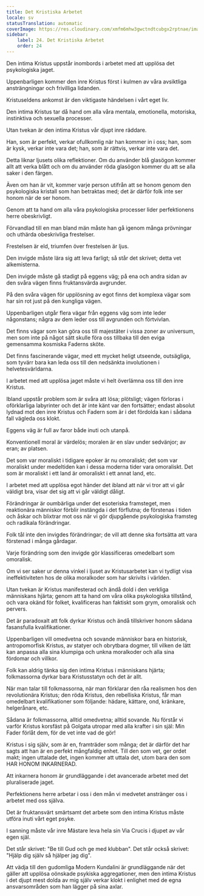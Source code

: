 ```yaml
---
title: Det Kristiska Arbetet
locale: sv
statusTranslation: automatic
coverImage: https://res.cloudinary.com/xmfm6mhw3gwctndtcubgx2rptnae/image/upload/v1741354419/small_cover_la_gran_rebelion_28716e29d2.webp
sidebar:
    label: 24. Det Kristiska Arbetet
    order: 24
---
```

Den intima Kristus uppstår inombords i arbetet med att upplösa det psykologiska jaget.

Uppenbarligen kommer den inre Kristus först i kulmen av våra avsiktliga ansträngningar och frivilliga lidanden.

Kristuseldens ankomst är den viktigaste händelsen i vårt eget liv.

Den intima Kristus tar då hand om alla våra mentala, emotionella, motoriska, instinktiva och sexuella processer.

Utan tvekan är den intima Kristus vår djupt inre räddare.

Han, som är perfekt, verkar ofullkomlig när han kommer in i oss; han, som är kysk, verkar inte vara det; han, som är rättvis, verkar inte vara det.

Detta liknar ljusets olika reflektioner. Om du använder blå glasögon kommer allt att verka blått och om du använder röda glasögon kommer du att se alla saker i den färgen.

Även om han är vit, kommer varje person utifrån att se honom genom den psykologiska kristall som han betraktas med; det är därför folk inte ser honom när de ser honom.

Genom att ta hand om alla våra psykologiska processer lider perfektionens herre obeskrivligt.

Förvandlad till en man bland män måste han gå igenom många prövningar och uthärda obeskrivliga frestelser.

Frestelsen är eld, triumfen över frestelsen är ljus.

Den invigde måste lära sig att leva farligt; så står det skrivet; detta vet alkemisterna.

Den invigde måste gå stadigt på eggens väg; på ena och andra sidan av den svåra vägen finns fruktansvärda avgrunder.

På den svåra vägen för upplösning av egot finns det komplexa vägar som har sin rot just på den kungliga vägen.

Uppenbarligen utgår flera vägar från eggens väg som inte leder någonstans; några av dem leder oss till avgrunden och förtvivlan.

Det finns vägar som kan göra oss till majestäter i vissa zoner av universum, men som inte på något sätt skulle föra oss tillbaka till den eviga gemensamma kosmiska Faderns sköte.

Det finns fascinerande vägar, med ett mycket heligt utseende, outsägliga, som tyvärr bara kan leda oss till den nedsänkta involutionen i helvetesvärldarna.

I arbetet med att upplösa jaget måste vi helt överlämna oss till den inre Kristus.

Ibland uppstår problem som är svåra att lösa; plötsligt; vägen förloras i oförklarliga labyrinter och det är inte känt var den fortsätter; endast absolut lydnad mot den inre Kristus och Fadern som är i det fördolda kan i sådana fall vägleda oss klokt.

Eggens väg är full av faror både inuti och utanpå.

Konventionell moral är värdelös; moralen är en slav under sedvänjor; av eran; av platsen.

Det som var moraliskt i tidigare epoker är nu omoraliskt; det som var moraliskt under medeltiden kan i dessa moderna tider vara omoraliskt. Det som är moraliskt i ett land är omoraliskt i ett annat land, etc.

I arbetet med att upplösa egot händer det ibland att när vi tror att vi går väldigt bra, visar det sig att vi går väldigt dåligt.

Förändringar är oumbärliga under det esoteriska framsteget, men reaktionära människor förblir instängda i det förflutna; de förstenas i tiden och åskar och blixtrar mot oss när vi gör djupgående psykologiska framsteg och radikala förändringar.

Folk tål inte den invigdes förändringar; de vill att denne ska fortsätta att vara förstenad i många gårdagar.

Varje förändring som den invigde gör klassificeras omedelbart som omoralisk.

Om vi ser saker ur denna vinkel i ljuset av Kristusarbetet kan vi tydligt visa ineffektiviteten hos de olika moralkoder som har skrivits i världen.

Utan tvekan är Kristus manifesterad och ändå dold i den verkliga människans hjärta; genom att ta hand om våra olika psykologiska tillstånd, och vara okänd för folket, kvalificeras han faktiskt som grym, omoralisk och pervers.

Det är paradoxalt att folk dyrkar Kristus och ändå tillskriver honom sådana fasansfulla kvalifikationer.

Uppenbarligen vill omedvetna och sovande människor bara en historisk, antropomorfisk Kristus, av statyer och obrytbara dogmer, till vilken de lätt kan anpassa alla sina klumpiga och unkna moralkoder och alla sina fördomar och villkor.

Folk kan aldrig tänka sig den intima Kristus i människans hjärta; folkmassorna dyrkar bara Kristusstatyn och det är allt.

När man talar till folkmassorna, när man förklarar den råa realismen hos den revolutionära Kristus; den röda Kristus, den rebelliska Kristus, får man omedelbart kvalifikationer som följande: hädare, kättare, ond, kränkare, helgerånare, etc.

Sådana är folkmassorna, alltid omedvetna; alltid sovande. Nu förstår vi varför Kristus korsfäst på Golgata utropar med alla krafter i sin själ: Min Fader förlåt dem, för de vet inte vad de gör!

Kristus i sig själv, som är en, framträder som många; det är därför det har sagts att han är en perfekt mångfaldig enhet. Till den som vet, ger ordet makt; ingen uttalade det, ingen kommer att uttala det, utom bara den som HAR HONOM INKARNERAD.

Att inkarnera honom är grundläggande i det avancerade arbetet med det pluraliserade jaget.

Perfektionens herre arbetar i oss i den mån vi medvetet anstränger oss i arbetet med oss själva.

Det är fruktansvärt smärtsamt det arbete som den intima Kristus måste utföra inuti vårt eget psyke.

I sanning måste vår inre Mästare leva hela sin Via Crucis i djupet av vår egen själ.

Det står skrivet: "Be till Gud och ge med klubban". Det står också skrivet: "Hjälp dig själv så hjälper jag dig".

Att vädja till den gudomliga Modern Kundalini är grundläggande när det gäller att upplösa oönskade psykiska aggregationer, men den intima Kristus i det djupt mest dolda av mig själv verkar klokt i enlighet med de egna ansvarsområden som han lägger på sina axlar.

